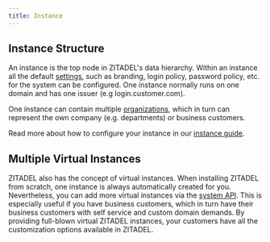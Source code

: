```yaml
---
title: Instance
---
```


## Instance Structure

An instance is the top node in ZITADEL's data hierarchy.
Within an instance all the default [settings](/docs/concepts/structure/policies),
such as branding, login policy, password policy, etc. for the system can be configured.
One instance normally runs on one domain and has one issuer (e.g login.customer.com).

One instance can contain multiple [organizations](/docs/concepts/structure/organizations),
which in turn can represent the own company (e.g. departments) or business customers.

Read more about how to configure your instance in our [instance guide](/docs/guides/manage/console/instance-settings).

## Multiple Virtual Instances

ZITADEL also has the concept of virtual instances.
When installing ZITADEL from scratch, one instance is always automatically created for you.
Nevertheless, you can add more virtual instances via the [system API](/docs/apis/proto/system#addinstance).
This is especially useful if you have business customers, which in turn have their business customers with self service and custom domain demands.
By providing full-blown virtual ZITADEL instances, your customers have all the customization options available in ZITADEL.
